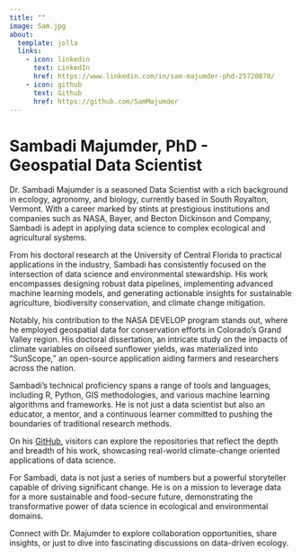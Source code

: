 ```yaml
---
title: ""
image: Sam.jpg
about:
  template: jolla
  links:
    - icon: linkedin
      text: LinkedIn
      href: https://www.linkedin.com/in/sam-majumder-phd-25720870/
    - icon: github
      text: Github
      href: https://github.com/SamMajumder
---
```


# Sambadi Majumder, PhD - Geospatial Data Scientist

Dr. Sambadi Majumder is a seasoned Data Scientist with a rich background in ecology, agronomy, and biology, currently based in South Royalton, Vermont. With a career marked by stints at prestigious institutions and companies such as NASA, Bayer, and Becton Dickinson and Company, Sambadi is adept in applying data science to complex ecological and agricultural systems.

From his doctoral research at the University of Central Florida to practical applications in the industry, Sambadi has consistently focused on the intersection of data science and environmental stewardship. His work encompasses designing robust data pipelines, implementing advanced machine learning models, and generating actionable insights for sustainable agriculture, biodiversity conservation, and climate change mitigation.

Notably, his contribution to the NASA DEVELOP program stands out, where he employed geospatial data for conservation efforts in Colorado's Grand Valley region. His doctoral dissertation, an intricate study on the impacts of climate variables on oilseed sunflower yields, was materialized into "SunScope," an open-source application aiding farmers and researchers across the nation.

Sambadi's technical proficiency spans a range of tools and languages, including R, Python, GIS methodologies, and various machine learning algorithms and frameworks. He is not just a data scientist but also an educator, a mentor, and a continuous learner committed to pushing the boundaries of traditional research methods. 

On his [GitHub](https://github.com/SamMajumder?tab=repositories), visitors can explore the repositories that reflect the depth and breadth of his work, showcasing real-world climate-change oriented applications of data science.

For Sambadi, data is not just a series of numbers but a powerful storyteller capable of driving significant change. He is on a mission to leverage data for a more sustainable and food-secure future, demonstrating the transformative power of data science in ecological and environmental domains.

Connect with Dr. Majumder to explore collaboration opportunities, share insights, or just to dive into fascinating discussions on data-driven ecology.
